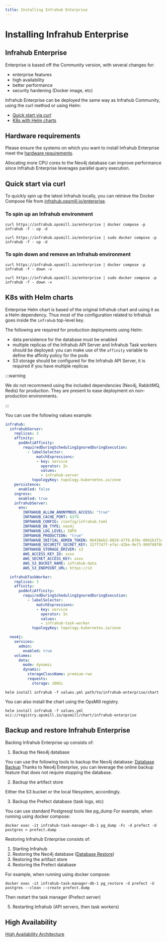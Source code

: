```yaml
---
title: Installing Infrahub Enterprise
---
```



# Installing Infrahub Enterprise

## Infrahub Enterprise

Enterprise is based off the Community version, with several changes for:

- enterprise features
- high availability
- better performance
- security hardening (Docker image, etc)

Infrahub Enterprise can be deployed the same way as Infrahub Community, using the curl method or using Helm:

- [Quick start via curl](#quick-start-via-curl)
- [K8s with Helm charts](#k8s-with-helm-charts)

## Hardware requirements

Please ensure the systems on which you want to install Infrahub Enterprise meet the [hardware requirements](../topics/hardware-requirements).

Allocating more CPU cores to the Neo4j database can improve performance since Infrahub Enterprise leverages parallel query execution.

## Quick start via curl

To quickly spin up the latest Infrahub locally, you can retrieve the Docker Compose file from [infrahub.opsmill.io/enterprise](https://infrahub.opsmill.io/enterprise).

### To spin up an Infrahub environment

<Tabs>
<TabItem value="MacOS" default>

```shell
curl https://infrahub.opsmill.io/enterprise | docker compose -p infrahub -f - up -d
```

</TabItem>
<TabItem value="Ubuntu">

```shell
curl https://infrahub.opsmill.io/enterprise | sudo docker compose -p infrahub -f - up -d
```

</TabItem>
</Tabs>

### To spin down and remove an Infrahub environment

<Tabs>
<TabItem value="MacOS" default>

```shell
curl https://infrahub.opsmill.io/enterprise | docker compose -p infrahub -f - down -v
```

</TabItem>
<TabItem value="Ubuntu">

```shell
curl https://infrahub.opsmill.io/enterprise | sudo docker compose -p infrahub -f - down -v
```

</TabItem>
</Tabs>

## K8s with Helm charts

Enterprise Helm chart is based of the original Infrahub chart and using it as a Helm dependency.
Thus most of the configuration related to Infrahub goes inside the `infrahub` top-level key.

<ReferenceLink title="Infrahub Helm Chart" url="https://github.com/opsmill/infrahub-helm/tree/stable/charts/infrahub-enterprise" openInNewTab />
<ReferenceLink title="ArtifactHub" url="https://artifacthub.io/packages/helm/infrahub-enterprise/infrahub-enterprise" openInNewTab />

The following are required for production deployments using Helm:

- data persistence for the database must be enabled
- multiple replicas of the Infrahub API Server and Infrahub Task workers should be deployed: you can make use of the `affinity` variable to define the affinity policy for the pods
- S3 storage should be configured for the Infrahub API Server, it is required if you have multiple replicas

:::warning

We do not recommend using the included dependencies (Neo4j, RabbitMQ, Redis) for production.
They are present to ease deployment on non-production environments.

:::

You can use the following values example:

```yaml
infrahub:
  infrahubServer:
    replicas: 3
    affinity:
      podAntiAffinity:
        requiredDuringSchedulingIgnoredDuringExecution:
          - labelSelector:
              matchExpressions:
              - key: service
                operator: In
                values:
                - infrahub-server
            topologyKey: topology.kubernetes.io/zone
    persistence:
      enabled: false
    ingress:
      enabled: true
    infrahubServer:
      env:
        INFRAHUB_ALLOW_ANONYMOUS_ACCESS: "true"
        INFRAHUB_CACHE_PORT: 6379
        INFRAHUB_CONFIG: /config/infrahub.toml
        INFRAHUB_DB_TYPE: neo4j
        INFRAHUB_LOG_LEVEL: INFO
        INFRAHUB_PRODUCTION: "true"
        INFRAHUB_INITIAL_ADMIN_TOKEN: 06438eb2-8019-4776-878c-0941b1f1d1ec
        INFRAHUB_SECURITY_SECRET_KEY: 327f747f-efac-42be-9e73-999f08f86b92
        INFRAHUB_STORAGE_DRIVER: s3
        AWS_ACCESS_KEY_ID: xxxx
        AWS_SECRET_ACCESS_KEY: xxxx
        AWS_S3_BUCKET_NAME: infrahub-data
        AWS_S3_ENDPOINT_URL: https://s3

  infrahubTaskWorker:
    replicas: 3
    affinity:
      podAntiAffinity:
        requiredDuringSchedulingIgnoredDuringExecution:
          - labelSelector:
              matchExpressions:
              - key: service
                operator: In
                values:
                - infrahub-task-worker
            topologyKey: topology.kubernetes.io/zone

  neo4j:
    services:
      admin:
        enabled: true
    volumes:
      data:
        mode: dynamic
        dynamic:
          storageClassName: premium-rwo
          requests:
            storage: 100Gi
```

```shell
helm install infrahub -f values.yml path/to/infrahub-enterprise/chart
```

You can also install the chart using the OpsMill registry.

```shell
helm install infrahub -f values.yml oci://registry.opsmill.io/opsmill/chart/infrahub-enterprise
```

## Backup and restore Infrahub Enterprise

Backing Infrahub Enterprise up consists of:

1. Backup the Neo4j database

  You can use the following tools to backup the Neo4j database: [Database Backup](./database-backup)
  Thanks to Neo4j Enterprise, you can leverage the online backup feature that does not require stopping the database.

2. Backup the artifact store

  Either the S3 bucket or the local filesystem, accordingly.

3. Backup the Prefect database (task logs, etc)

  You can use standard Postgresql tools like pg_dump
  For example, when running using docker compose:

`docker exec -it infrahub-task-manager-db-1 pg_dump -Fc -d prefect -U postgres > prefect.dump`

Restoring Infrahub Enterprise consists of:

1. Starting Infrahub
2. Restoring the Neo4j database ([Database Restore](./database-backup#restore-a-backup-on-a-non-default-cypher-port))
3. Restoring the artifact store
4. Restoring the Prefect database

  For example, when running using docker compose:
  
  `docker exec -it infrahub-task-manager-db-1 pg_restore -d prefect -U postgres --clean --create prefect.dump`
  
  Then restart the task manager (Prefect server)

5. Restarting Infrahub (API servers, then task workers)

## High Availability

[High Availability Architecture](../topics/architecture#infrahub-high-availability-deployment)
